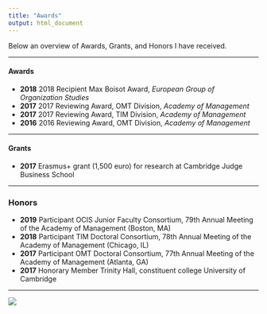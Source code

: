 ```yaml
---
title: "Awards"
output: html_document
---
```

Below an overview of Awards, Grants, and Honors I have received.

***

#### Awards
+ **2018** 2018 Recipient Max Boisot Award, *European Group of Organization Studies*
+ **2017** 2017 Reviewing Award, OMT Division, *Academy of Management*  
+ **2017** 2017 Reviewing Award, TIM Division, *Academy of Management*  
+ **2016** 2016 Reviewing Award, OMT Division, *Academy of Management*

***
#### Grants
+ **2017** Erasmus+ grant (1,500 euro) for research at Cambridge Judge Business School

***

### Honors
+ **2019** Participant OCIS Junior Faculty Consortium, 79th Annual Meeting of the Academy of Management (Boston, MA)
+ **2018** Participant TIM Doctoral Consortium, 78th Annual Meeting of the Academy of Management (Chicago, IL)
+ **2017** Participant OMT Doctoral Consortium, 77th Annual Meeting of the Academy of Management (Atlanta, GA)
+ **2017** Honorary Member Trinity Hall, constituent college University of Cambridge

***

![](https://www.jochemhummel.com/pictures/CODE-DAY3-2557.jpeg)